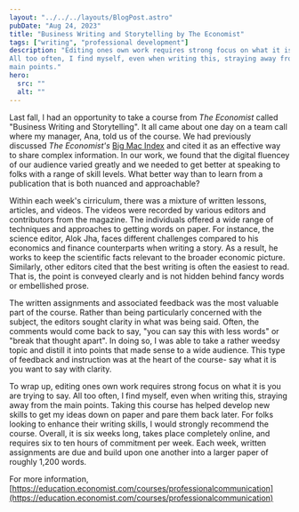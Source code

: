 ```yaml
---
layout: "../../../layouts/BlogPost.astro"
pubDate: "Aug 24, 2023"
title: "Business Writing and Storytelling by The Economist"
tags: ["writing", "professional development"]
description: "Editing ones own work requires strong focus on what it is you are trying to say.
All too often, I find myself, even when writing this, straying away from the
main points."
hero:
  src: ""
  alt: ""
---
```


Last fall, I had an opportunity to take a course from _The Economist_ called
"Business Writing and Storytelling". It all came about one day on a team call
where my manager, Ana, told us of the course. We had previously discussed _The
Economist's_ [Big Mac Index](https://www.economist.com/big-mac-index) and cited
it as an effective way to share complex information. In our work, we found that
the digital fluencey of our audience varied greatly and we needed to get better
at speaking to folks with a range of skill levels. What better way than to learn
from a publication that is both nuanced and approachable?

Within each week's cirriculum, there was a mixture of written lessons, articles,
and videos. The videos were recorded by various editors and contributors from
the magazine. The individuals offered a wide range of techniques and approaches
to getting words on paper. For instance, the science editor, Alok Jha, faces
different challenges compared to his economics and finance counterparts when
writing a story. As a result, he works to keep the scientific facts relevant to
the broader economic picture. Similarly, other editors cited that the best
writing is often the easiest to read. That is, the point is conveyed clearly and
is not hidden behind fancy words or embellished prose.

The written assignments and associated feedback was the most valuable part of
the course. Rather than being particularly concerned with the subject, the
editors sought clarity in what was being said. Often, the comments would come
back to say, "you can say this with less words" or "break that thought apart".
In doing so, I was able to take a rather weedsy topic and distill it into points
that made sense to a wide audience. This type of feedback and instruction was at
the heart of the course- say what it is you want to say with clarity.

To wrap up, editing ones own work requires strong focus on what it is you are
trying to say. All too often, I find myself, even when writing this, straying
away from the main points. Taking this course has helped develop new skills to
get my ideas down on paper and pare them back later. For folks looking to
enhance their writing skills, I would strongly recommend the course. Overall, it
is six weeks long, takes place completely online, and requires six to ten hours
of commitment per week. Each week, written assignments are due and build upon
one another into a larger paper of roughly 1,200 words.

For more information,
[https://education.economist.com/courses/professionalcommunication](https://education.economist.com/courses/professionalcommunication)<br />

